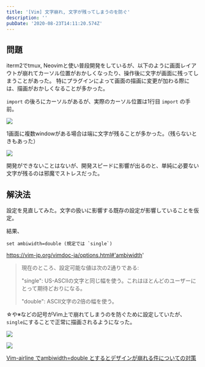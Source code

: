 ```yaml
---
title: '[Vim] 文字崩れ, 文字が残ってしまうのを防ぐ'
description: ''
pubDate: '2020-08-23T14:11:20.574Z'
---
```


## 問題

iterm2でtmux, Neovimと使い普段開発をしているが、以下のように画面レイアウトが崩れてカーソル位置がおかしくなったり、操作後に文字が画面に残ってしまうことがあった。
特にプラグインによって画面の描画に変更が加わる際には、描画がおかしくなることが多かった。

`import` の後ろにカーソルがあるが、実際のカーソル位置は1行目 `import` の手前。

![](/assets/images/2020-08-23-23-14-24.png)

1画面に複数windowがある場合は端に文字が残ることが多かった。（残らないときもあった）

![](/assets/images/2020-08-23-23-21-06.png)

開発ができないことはないが、開発スピードに影響が出るのと、単純に必要ない文字が残るのは邪魔でストレスだった。

## 解決法

設定を見直してみた。文字の扱いに影響する既存の設定が影響していることを仮定。

結果、

```vim
set ambiwidth=double (規定では `single`)
```

https://vim-jp.org/vimdoc-ja/options.html#'ambiwidth'

>  現在のところ、設定可能な値は次の2通りである:
>
>  "single":       US-ASCIIの文字と同じ幅を使う。これはほとんどのユーザーにとって期待どおりになる。
>
>  "double":       ASCII文字の2倍の幅を使う。

☆や※などの記号がVim上で崩れてしまうのを防ぐために設定していたが、`single`にすることで正常に描画されるようになった。

![](/assets/images/2020-08-23-23-14-49.png)

![](/assets/images/2020-08-23-23-14-55.png)


[Vim-airline でambiwidth=double とするとデザインが崩れる件についての対策](https://qiita.com/TsutomuNakamura/items/bd9139942973dfc469cc)
